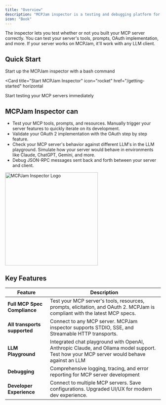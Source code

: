 ```yaml
---
title: "Overview"
description: "MCPJam inspector is a testing and debugging platform for Model Context Protocol (MCP) servers"
icon: "Book"
---
```


The inspector lets you test whether or not you built your MCP server correctly. You can test your server's tools, prompts, OAuth implementation, and more. If your server works on MCPJam, it'll work with any LLM client.

## Quick Start

Start up the MCPJam inspector with a bash command

<Card
  title="Start MCPJam Inspector"
  icon="rocket"
  href="/getting-started"
  horizontal
>
  Start testing your MCP servers immediately
</Card>

## MCPJam Inspector can

- Test your MCP tools, prompts, and resources. Manually trigger your server features to quickly iterate on its development.
- Validate your OAuth 2 implementation with the OAuth step by step feature.
- Check your MCP server's behavior against different LLM's in the LLM playground. Simulate how your server would behave in environments like Claude, ChatGPT, Gemini, and more.
- Debug JSON-RPC messages sent back and forth between your server and client.

<Frame>
  <img
    className="block"
    src="/images/demo_1.png"
    alt="MCPJam Inspector Logo"
    width="300"
  />
</Frame>

## Key Features

| Feature                      | Description                                                                                                                              |
| ---------------------------- | ---------------------------------------------------------------------------------------------------------------------------------------- |
| **Full MCP Spec Compliance** | Test your MCP server's tools, resources, prompts, elicitation, and OAuth 2. MCPJam is compliant with the latest MCP specs.               |
| **All transports supported** | Connect to any MCP server. MCPJam inspector supports STDIO, SSE, and Streamable HTTP transports.                                         |
| **LLM Playground**           | Integrated chat playground with OpenAI, Anthropic Claude, and Ollama model support. Test how your MCP server would behave against an LLM |
| **Debugging**                | Comprehensive logging, tracing, and error reporting for MCP server development                                                           |
| **Developer Experience**     | Connect to multiple MCP servers. Save configurations. Upgraded UI/UX for modern dev experience.                                          |
